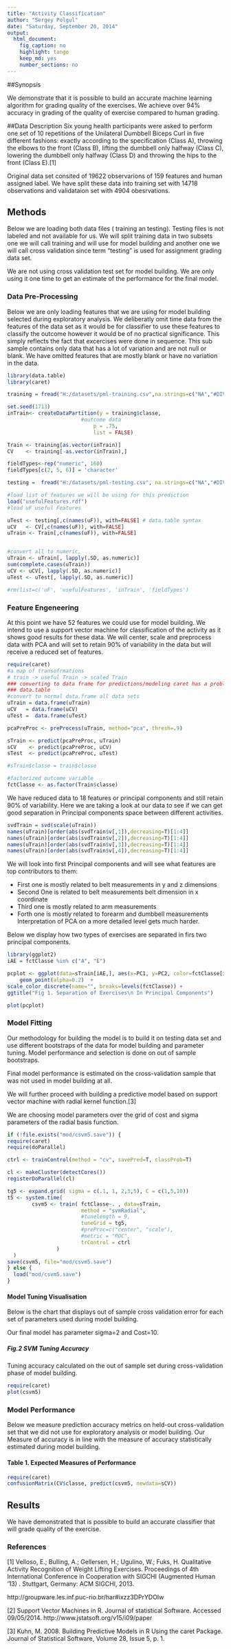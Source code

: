 ```yaml
---
title: "Activity Classification"
author: "Sergey Polgul"
date: "Saturday, September 20, 2014"
output:
  html_document:
    fig_caption: no
    highlight: tango
    keep_md: yes
    number_sections: no
---
```


##Synopsis

We demonstrate that it is possible to build an accurate machine learning 
algorithm for grading quality of the exercises. We achieve over 94% accuracy in
grading of the quality of exercise compared to human grading.



##Data Description
Six young health participants were asked to perform one set of 10 repetitions of the Unilateral Dumbbell Biceps Curl in five different fashions: exactly according to the specification (Class A), throwing the elbows to the front (Class B), lifting the dumbbell only halfway (Class C), lowering the dumbbell only halfway (Class D) and throwing the hips to the front (Class E).[1]

Original data set consited of 19622 observarions of 159 features and human
assigned label. We have split these data into training set with 14718 observations
and validataion set with 4904 obesrvations.

## Methods 

Below we are loading both data files ( training an testing). Testing files is 
not labeled and not available for us. We will split training data in two subsets
one we will call training and will use for model building and another one we will
call cross validation since term "testing" is used for assignment grading data
set.

We are not using cross validation test set for model building. We are only using 
it one time to get an estimate of the performance for the final model.

### Data Pre-Processing
Below we are only loading features that we are using for model building selected
during exploratory analysis. 
We deliberatly omit time data from the features of the data set as it would be 
for classifier to use these features to classify the outcome however it would be
of no practical significance. This simply reflects the fact that excercises were 
done in sequence. 
This sub sample contains only data that has a lot of 
variation and are not null or blank. We have omitted features that are mostly 
blank or have no variation in the data.

```r
library(data.table)
library(caret)

training = fread("H:/datasets/pml-training.csv",na.strings=c("NA","#DIV/0!",""))

set.seed(1713)
inTrain<- createDataPartition(y = training$classe, 
  						#outcome data
							p = .75,
							list = FALSE)

Train <- training[as.vector(inTrain)]
CV    <- training[-as.vector(inTrain),]

fieldTypes<-rep("numeric", 160)
fieldTypes[c(2, 5, 6)] = 'character'

testing =  fread("H:/datasets/pml-testing.csv", na.strings=c("NA","#DIV/0!",""))

#load list of features we will be using for this prediction
load("usefulFeatures.rdf")
#load uF useful Features

uTest <- testing[,c(names(uF)), with=FALSE] # data.table syntax
uCV   <- CV[,c(names(uF)), with=FALSE]
uTrain <- Train[,c(names(uF)), with=FALSE]


#convert all to numeric,
uTrain <- uTrain[, lapply(.SD, as.numeric)]
sum(complete.cases(uTrain))
uCV <- uCV[, lapply(.SD, as.numeric)]
uTest <- uTest[, lapply(.SD, as.numeric)]

#rm(list=c('uF', 'usefulFeatures', 'inTrain', 'fieldTypes')

```

### Feature Engeneering

At this point we have 52 features we could use for model building. 
We intend to use a support vector machine for classification of the activity
as it shows good results for these data. We will center, scale and preprocess
data with PCA and will set to retain 90% of variability in the data but will 
receive a reduced set of features.

```r
require(caret)
#a map of transofrmations
# train -> useful Train -> scaled Train
### converting to data frame for predictions/modeling caret has a problem with 
### data.table
#convert to normal data.frame all data sets
uTrain = data.frame(uTrain)
uCV   = data.frame(uCV)
uTest =  data.frame(uTest)

pcaPreProc <- preProcess(uTrain, method="pca", thresh=.9)

sTrain <- predict(pcaPreProc, uTrain)
sCV    <- predict(pcaPreProc, uCV)
sTest  <- predict(pcaPreProc, uTest)

#sTrain$classe = train$classe

#factorized outcome variable
fctClasse <- as.factor(Train$classe)
```


We have reduced data to 18 features or principal components and still retain 90%
of variability.
Here we are taking a look at our data to see if we can get good separation 
in Principal components space between different activities.

```r
svdTrain = svd(scale(uTrain))
names(uTrain)[order(abs(svdTrain$v[,1]),decreasing=T)[1:4]]
names(uTrain)[order(abs(svdTrain$v[,2]),decreasing=T)[1:4]]
names(uTrain)[order(abs(svdTrain$v[,3]),decreasing=T)[1:4]]
names(uTrain)[order(abs(svdTrain$v[,4]),decreasing=T)[1:4]]

```

We will look into first Principal components and will see what features are top
contributors to them:

- First one is mostly related to belt measurements in y and z dimensions
- Second One is related to belt measurements belt dimension in x coordinate
- Third one is mostly related to arm measurements
- Forth one is mostly related to forearm and dumbbell measurements 
Interpretation of PCA on a more detailed level gets much harder.

Below we display how two types of exercises are separated in firs two principal
components.

```r

library(ggplot2) 
iAE = fctClasse %in% c("A", "E")

pcplot <- ggplot(data=sTrain[iAE,], aes(x=PC1, y=PC2, color=fctClasse[iAE])) + 
  	geom_point(alpha=0.2)  + 
scale_color_discrete(name="", breaks=levels(fctClasse)) +
ggtitle("Fig 1. Separation of Exercises\n In Principal Components")

plot(pcplot)

```

### Model Fitting
Our methodology for building the model is to build it on testing data set and use
different bootstraps of the data for model building and parameter tuning.
Model performance and selection is done on out of sample bootstraps.

Final model performance is estimated on the cross-validation sample that was not
used in model building at all.


We will further proceed with building a predictive model based on support vector
machine with radial kernel function.[3]

We are choosing model parameters over the grid of cost and sigma parameters of the
radial basis function. 

```r
if (!file.exists("mod/csvm5.save")) {
require(caret)
require(doParallel)

ctrl <- trainControl(method = "cv", savePred=T, classProb=T)

cl <- makeCluster(detectCores())
registerDoParallel(cl)

tg5 <- expand.grid( sigma = c(.1, 1, 2,3,5), C = c(1,5,10))
t5 <- system.time(
        csvm5 <- train( fctClasse~. , data=sTrain,
                        method = "svmRadial",
                        #tunelength = 9,
                        tuneGrid = tg5,
                        #preProc=c("center", "scale"),
                        #metric = "ROC",
                        trControl = ctrl
                )
  )
save(csvm5, file="mod/csvm5.save")
} else {
  load("mod/csvm5.save")
}

```


#### Model Tuning Visualisation
Below is the chart that displays out of sample cross validation error for each 
set of parameters used during model building.

Our final model has parameter sigma=2 and Cost=10.

##### Fig.2 SVM Tuning Accuracy
Tuning accuracy calculated on the out of sample set during cross-validation phase
of model building.

```r
require(caret)
plot(csvm5)
```

### Model Performance
Below we measure prediction accuracy metrics on held-out cross-validation set
that we did not use for exploratory analysis or model building. Our Measure of
accuracy is in line with the measure of accuracy statistically estimated during
model building.

#### Table 1. Expected Measures of Performance 
```r
require(caret)
confusionMatrix(CV$classe, predict(csvm5, newdata=sCV))

```
## Results
We have demonstrated that is possible to build an accurate classifier that 
will grade quality of the exercise.

### References
[1] Velloso, E.; Bulling, A.; Gellersen, H.; Ugulino, W.; Fuks, H. Qualitative Activity Recognition of Weight Lifting Exercises. Proceedings of 4th International Conference in Cooperation with SIGCHI (Augmented Human '13) . Stuttgart, Germany: ACM SIGCHI, 2013.

   http://groupware.les.inf.puc-rio.br/har#ixzz3DPrYDOIw
   
[2] Support Vector Machines in R. Journal of statistical Software. Accessed 09/05/2014.
    http://www.jstatsoft.org/v15/i09/paper
    
[3] Kuhn, M. 2008. Building Predictive Models in R Using the caret Package. 
    Journal of Statistical Software, Volume 28, Issue 5, p. 1.
    

